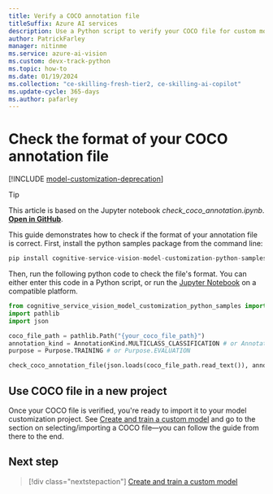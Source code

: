 ```yaml
---
title: Verify a COCO annotation file
titleSuffix: Azure AI services
description: Use a Python script to verify your COCO file for custom model training.
author: PatrickFarley
manager: nitinme
ms.service: azure-ai-vision
ms.custom: devx-track-python
ms.topic: how-to
ms.date: 01/19/2024
ms.collection: "ce-skilling-fresh-tier2, ce-skilling-ai-copilot"
ms.update-cycle: 365-days
ms.author: pafarley
---
```


# Check the format of your COCO annotation file


[!INCLUDE [model-customization-deprecation](../includes/model-customization-deprecation.md)]

> [!TIP]
> This article is based on the Jupyter notebook *check_coco_annotation.ipynb*. **[Open in GitHub](https://github.com/Azure-Samples/cognitive-service-vision-model-customization-python-samples/blob/main/docs/check_coco_annotation.ipynb)**.

This guide demonstrates how to check if the format of your annotation file is correct. First, install the python samples package from the command line:

```python
pip install cognitive-service-vision-model-customization-python-samples
```

Then, run the following python code to check the file's format. You can either enter this code in a Python script, or run the [Jupyter Notebook](https://github.com/Azure-Samples/cognitive-service-vision-model-customization-python-samples/blob/main/docs/check_coco_annotation.ipynb) on a compatible platform.

```python
from cognitive_service_vision_model_customization_python_samples import check_coco_annotation_file, AnnotationKind, Purpose
import pathlib
import json

coco_file_path = pathlib.Path("{your_coco_file_path}")
annotation_kind = AnnotationKind.MULTICLASS_CLASSIFICATION # or AnnotationKind.OBJECT_DETECTION
purpose = Purpose.TRAINING # or Purpose.EVALUATION

check_coco_annotation_file(json.loads(coco_file_path.read_text()), annotation_kind, purpose)
```


## Use COCO file in a new project

Once your COCO file is verified, you're ready to import it to your model customization project. See [Create and train a custom model](model-customization.md) and go to the section on selecting/importing a COCO file&mdash;you can follow the guide from there to the end.

## Next step

> [!div class="nextstepaction"]
> [Create and train a custom model](model-customization.md)
